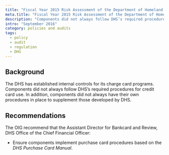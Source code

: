 ```yaml
---
title: "Fiscal Year 2015 Risk Assessment of the Department of Homeland Security (DHS) Bank Card Program Indicates Moderate Risk"
meta.title: "Fiscal Year 2015 Risk Assessment of the Department of Homeland Security (DHS) Bank Card Program Indicates Moderate Risk"
description: "Components did not always follow DHS’s required procedures for credit card use."
intro: "September 2016"
category: policies and audits
tags:
  - policy
  - audit
  - regulation
  - DHS
---
```



<LinkButton link="https://www.oversight.gov/report/dhs/fiscal-year-2015-risk-assessment-dhs-bank-card-program-indicates-moderate-risk" text="View full audit" />

## Background

The DHS has established internal controls for its charge card programs. Components did not always follow DHS’s required procedures for credit card use. In addition, components did not always have their own procedures in place to supplement those developed by DHS.

## Recommendations

The OIG recommend that the Assistant Director for Bankcard and Review, DHS Office of the Chief Financial Officer:

- Ensure components implement purchase card procedures based on the _DHS Purchase Card Manual_.

